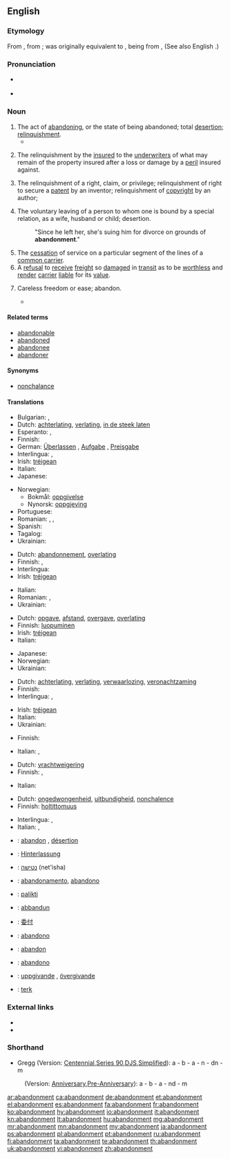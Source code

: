 {{wikisource1911Enc|Abandonment}}
==English==

===Etymology===
From {{etyl|fr|en}} {{term|abandonnement|lang=fr}}, from {{term|abandonner||to abandon, relinquish}}; {{term|abandonner|lang=fr}} was originally equivalent to {{term||mettre à bandon|to leave to the jurisdiction, i.e. of another}}, {{term|bandon|lang=fr}} being from {{etyl|ML.}} {{term|bandum|lang=la}}, {{term|bannum||order, decree, ban|lang=la}} (See also English {{term|banns}}.)

===Pronunciation===
* {{a|RP}} {{IPA|/ə.ˈbæn.dən.mənt/}}
* {{audio|en-us-abandonment.ogg|Audio (US)}}

===Noun===
{{en-noun}}

# The act of [[abandoning]], or the state of being abandoned; total [[desertion]]; [[relinquishment]].
#* {{quote-book|year=1790-1800|passage=To what are we reserved? An ''adequate'' compensation "for the sacrifice of powers the most nearly connected with us;"— an ''adequate'' compensation "for the direct or indirect annexation to France ot all the ports of the continent, from Dunkirk to Hamburgh;"— an ''adequate'' compensation "for the '''abandonment''' of the independence of Europe!"|author=[[w:Edmund Burke|Edmund Burke]]|title=[[w:Letters on a Regicide Peace|Letters on a Regicide Peace]]}}
# {{context|maritime|_|legal}} The relinquishment by the [[insured]] to the [[underwriters]] of what may remain of the property insured after a loss or damage by a [[peril]] insured against.
# {{context|legal}} The relinquishment of a right, claim, or privilege; relinquishment of right to secure a [[patent]] by an inventor; relinquishment of [[copyright]] by an author;
# {{context|legal}} The voluntary leaving of a person to whom one is bound by a special relation, as a wife, husband or child; desertion.
#: "Since he left her, she's suing him for divorce on grounds of '''abandonment'''."
# The [[cessation]] of service on a particular segment of the lines of a [[common carrier]].
# A [[refusal]] to [[receive]] [[freight]] so [[damaged]] in [[transit]] as to be [[worthless]] and [[render]] [[carrier]] [[liable]] for its [[value]].
# {{rare}} Careless freedom or ease; abandon.
#* {{quote-book|title=Heart: In the Studio|author=Jake Brown|year=2008|passage=Roger, in terms of the strengths he brought to the band, was wild '''abandonment'''. So if Howard was in the pocket, Roger was bouncing off the walls, and Nancy was somewhere in the middle.}}

====Related terms====
* [[abandonable]]
* [[abandoned]]
* [[abandonee]]
* [[abandoner]]

====Synonyms====
* {{sense|careless freedom}} [[nonchalance]]

====Translations====
{{trans-top|act of abandoning}}
* Bulgarian: {{t+|bg|напускане}}, {{t+|bg|изоставяне}}
* Dutch: [[achterlating]], [[verlating]], [[in de steek laten]] {{n}}
* Esperanto: {{t-|eo|dezerteco|xs=Esperanto}}, {{t-|eo|natureco|xs=Esperanto}}
* Finnish: {{t-|fi|hylkääminen}}
* German: [[Überlassen]] {{n}}, [[Aufgabe]] {{f}}, [[Preisgabe]] {{f}}
* Interlingua: {{t+|ia|abandono|xs=Interlingua}}, {{t+|ia|abandonamento|xs=Interlingua}}
* Irish: [[tréigean]] {{m}}
* Italian: {{t+|it|abbandono|m}}
* Japanese: {{t+|ja|放棄|tr=hōki}}
{{trans-mid}}
* Norwegian:
** Bokmål: [[oppgivelse]] {{m}}
** Nynorsk: [[oppgjeving]] {{f}}
* Portuguese: {{t+|pt|abandono|m}}
* Romanian: {{t-|ro|abandonare|f}}, {{t+|ro|abandon|n}}, {{t+|ro|renunțare|f}}
* Spanish: {{t+|es|abandono|m}}
* Tagalog: {{t-|tl|pagpapabayâ|xs=Tagalog}}
* Ukrainian: {{t+|uk|відмова|f|xs=Ukrainian}}
{{trans-bottom}}

{{trans-top|maritime law: relinquishment of a property to underwriters}}
* Dutch: [[abandonnement]], [[overlating]]
* Finnish: {{t-|fi|luovuttaminen}}, {{t+|fi|luovutus}}
* Interlingua: {{t+|ia|abandonamento|xs=Interlingua}}
* Irish: [[tréigean]] {{m}}
{{trans-mid}}
* Italian: {{t+|it|rinuncia|m}}
* Romanian: {{t+|ro|renunțare|f}}, {{t-|ro|abandonare|f}}
* Ukrainian: {{t+|uk|абандон|m|xs=Ukrainian}}
{{trans-bottom}}

{{trans-top|relinquishment of a right, claim or privilege}}
* Dutch: [[opgave]], [[afstand]], [[overgave]], [[overlating]]
* Finnish: [[luopuminen]]
* Irish: [[tréigean]] {{m}}
* Italian: {{t+|it|rinuncia|m}}
{{trans-mid}}
* Japanese: {{t+|ja|放棄|tr=hōki}}
* Norwegian: {{t-|no|dereliksjon|m}}
* Ukrainian: {{t+|uk|абандон|m|xs=Ukrainian}}
{{trans-bottom}}

{{trans-top|voluntary leaving of a person}}
* Dutch: [[achterlating]], [[verlating]], [[verwaarlozing]], [[veronachtzaming]]
* Finnish: {{t-|fi|hylkääminen}}
* Interlingua: {{t+|ia|abandono|xs=Interlingua}}, {{t+|ia|abandonamento|xs=Interlingua}}
{{trans-mid}}
* Irish: [[tréigean]] {{m}}
* Italian: {{t+|it|abbandono|m}}
* Ukrainian: {{t-|uk|залишення|n|xs=Ukrainian}}
{{trans-bottom}}

{{trans-top|cessation of service}}
* Finnish: {{t-|fi|lakkauttaminen}}
{{trans-mid}}
* Italian: {{t+|it|rinuncia|f}}, {{t+|it|abbandono|m}}
{{trans-bottom}}

{{trans-top|refusal to receive freight}}
* Dutch: [[vrachtweigering]]
* Finnish: {{t+|fi|palautus}}, {{t+|fi|palauttaminen}}
{{trans-mid}}
* Italian: {{t+|it|rinuncia|f}}
{{trans-bottom}}

{{trans-top|careless freedom}}
* Dutch: [[ongedwongenheid]], [[uitbundigheid]], [[nonchalence]]
* Finnish: [[holtittomuus]]
{{trans-mid}}
* Interlingua: {{t+|ia|abandono|xs=Interlingua}}, {{t-|ia|abnegation|xs=Interlingua}}
* Italian: {{t+|it|abbandono|m}}, {{t+|it|abnegazione|m}}
{{trans-bottom}}

{{checktrans-top}}
* {{ttbc|fr}}: [[abandon]] {{m}}, [[désertion]]
* {{ttbc|de}}: [[Hinterlassung]]
* {{ttbc|he}}: [[נטישה]] (net'isha)
* {{ttbc|ia}}: [[abandonamento]], [[abandono]]
* {{ttbc|lt}}: [[palikti]]
* {{ttbc|mt}}: [[abbandun]]
* {{ttbc|cmn}}: [[委付]]
* {{ttbc|nov}}: [[abandono]]
* {{ttbc|ro}}: [[abandon]] {{n}}
* {{ttbc|es}}: [[abandono]] {{m}}
* {{ttbc|sv}}: [[uppgivande]] {{c}}, [[övergivande]] {{c}}
* {{ttbc|tr}}: [[terk]]
{{trans-bottom}}

===External links===
* {{R:OneLook}}
* {{R:Webster 1913}}

===Shorthand===
* Gregg (Version: [http://en.wikipedia.org/wiki/Gregg_Shorthand#Centennial_Gregg_Shorthand Centennial],[http://en.wikipedia.org/wiki/Gregg_Shorthand#Series_90_Gregg_Shorthand Series 90],[http://en.wikipedia.org/wiki/Gregg_Shorthand#Diamond_Jubilee_Gregg_Shorthand DJS],[http://en.wikipedia.org/wiki/Gregg_Shorthand#Simplified_Gregg_Shorthand Simplified]): a - b - a - n - dn - m
: (Version: [http://en.wikipedia.org/wiki/Gregg_Shorthand#Anniversary_Gregg_Shorthand Anniversary],[http://en.wikipedia.org/wiki/Gregg_Shorthand#Pre-Anniversary_Gregg_Shorthand Pre-Anniversary]): a - b - a - nd - m

[[ar:abandonment]]
[[ca:abandonment]]
[[de:abandonment]]
[[et:abandonment]]
[[el:abandonment]]
[[es:abandonment]]
[[fa:abandonment]]
[[fr:abandonment]]
[[ko:abandonment]]
[[hy:abandonment]]
[[io:abandonment]]
[[it:abandonment]]
[[kn:abandonment]]
[[lt:abandonment]]
[[hu:abandonment]]
[[mg:abandonment]]
[[mr:abandonment]]
[[mn:abandonment]]
[[my:abandonment]]
[[ja:abandonment]]
[[ps:abandonment]]
[[pl:abandonment]]
[[pt:abandonment]]
[[ru:abandonment]]
[[fi:abandonment]]
[[ta:abandonment]]
[[te:abandonment]]
[[th:abandonment]]
[[uk:abandonment]]
[[vi:abandonment]]
[[zh:abandonment]]